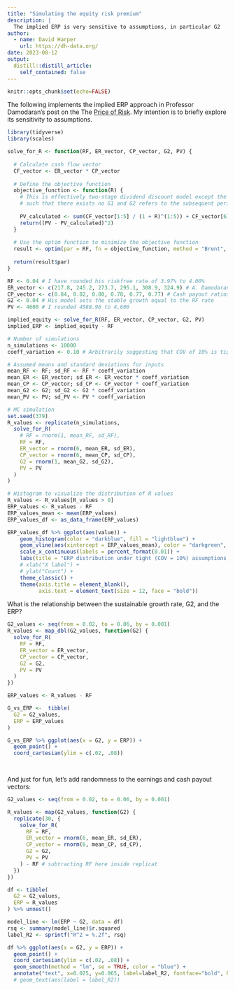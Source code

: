 ```yaml
---
title: "Simulating the equity risk premium"
description: |
  The implied ERP is very sensitive to assumptions, in particular G2
author:
  - name: David Harper
    url: https://dh-data.org/
date: 2023-08-12
output:
  distill::distill_article:
    self_contained: false
---
```


```r
knitr::opts_chunk$set(echo=FALSE)
```

The following implements the implied ERP approach in Professor Damodaran's post on the The [Price of Risk](https://aswathdamodaran.substack.com/p/the-price-of-risk-with-equity-risk). My intention is to briefly explore its sensitivity to assumptions. 

```r

library(tidyverse)
library(scales)

solve_for_R <- function(RF, ER_vector, CP_vector, G2, PV) {
  
  # Calculate cash flow vector
  CF_vector <- ER_vector * CP_vector
  
  # Define the objective function
  objective_function <- function(R) {
    # This is effectively two-stage dividend discount model except the initial stage is explicated
    # such that there exists no G1 and G2 refers to the subsequent period of growth
    
    PV_calculated <- sum(CF_vector[1:5] / (1 + R)^(1:5)) + CF_vector[6] / ((R - G2) * (1 + R)^5)
    return((PV - PV_calculated)^2)
  }
  
  # Use the optim function to minimize the objective function
  result <- optim(par = RF, fn = objective_function, method = "Brent", lower = -1, upper = 2)
  
  return(result$par)
}

RF <- 0.04 # I have rounded his riskfree rate of 3.97% to 4.00%
ER_vector <- c(217.8, 245.2, 273.7, 295.1, 308.9, 324.9) # A. Damodaran's earnings vector
CP_vector <- c(0.84, 0.82, 0.80, 0.78, 0.77, 0.77) # Cash payout ratios
G2 <- 0.04 # His model sets the stable growth equal to the RF rate
PV <- 4600 # I rounded 4588.96 to 4,600

implied_equity <- solve_for_R(RF, ER_vector, CP_vector, G2, PV)
implied_ERP <- implied_equity - RF

# Number of simulations
n_simulations <- 10000
coeff_variation <- 0.10 # Arbitrarily suggesting that COV of 10% is tight

# Assumed means and standard deviations for inputs
mean_RF <- RF; sd_RF <- RF * coeff_variation
mean_ER <- ER_vector; sd_ER <- ER_vector * coeff_variation
mean_CP <- CP_vector; sd_CP <- CP_vector * coeff_variation
mean_G2 <- G2; sd_G2 <- G2 * coeff_variation
mean_PV <- PV; sd_PV <- PV * coeff_variation

# MC simulation
set.seed(379)
R_values <- replicate(n_simulations, 
  solve_for_R(
    # RF = rnorm(1, mean_RF, sd_RF),
    RF = RF,
    ER_vector = rnorm(6, mean_ER, sd_ER),
    CP_vector = rnorm(6, mean_CP, sd_CP),
    G2 = rnorm(1, mean_G2, sd_G2),
    PV = PV
  )
)

# Histogram to visualize the distribution of R values
R_values <- R_values[R_values > 0]
ERP_values <- R_values - RF
ERP_values_mean <- mean(ERP_values)
ERP_values_df <- as_data_frame(ERP_values)

ERP_values_df %>% ggplot(aes(value)) +
    geom_histogram(color = "darkblue", fill = "lightblue") +
    geom_vline(aes(xintercept = ERP_values_mean), color = "darkgreen", size = 1.5) +
    scale_x_continuous(labels = percent_format(0.01)) +
    labs(title = "ERP distribution under tight (COV = 10%) assumptions; Green is mean", y = "Count") +
    # xlab("X label") + 
    # ylab("Count") +
    theme_classic() +
    theme(axis.title = element_blank(),
          axis.text = element_text(size = 12, face = "bold"))
```

What is the relationship between the sustainable growth rate, G2, and the ERP?

```r

G2_values <- seq(from = 0.02, to = 0.06, by = 0.001)
R_values <- map_dbl(G2_values, function(G2) {
  solve_for_R(
    RF = RF,
    ER_vector = ER_vector,
    CP_vector = CP_vector,
    G2 = G2,
    PV = PV
  )
})

ERP_values <- R_values - RF

G_vs_ERP <-  tibble(
  G2 = G2_values,
  ERP = ERP_values
)

G_vs_ERP %>% ggplot(aes(x = G2, y = ERP)) + 
  geom_point() + 
  coord_cartesian(ylim = c(.02, .08))

  
```

And just for fun, let's add randomness to the earnings and cash payout vectors:

```r

G2_values <- seq(from = 0.02, to = 0.06, by = 0.001)

R_values <- map(G2_values, function(G2) {
  replicate(30, {
    solve_for_R(
      RF = RF,
      ER_vector = rnorm(6, mean_ER, sd_ER),
      CP_vector = rnorm(6, mean_CP, sd_CP),
      G2 = G2,
      PV = PV
    ) - RF # subtracting RF here inside replicat
  })
})

df <- tibble(
  G2 = G2_values,
  ERP = R_values
) %>% unnest()

model_line <- lm(ERP ~ G2, data = df)
rsq <- summary(model_line)$r.squared
label_R2 <- sprintf("R^2 = %.2f", rsq)

df %>% ggplot(aes(x = G2, y = ERP)) + 
  geom_point() +
  coord_cartesian(ylim = c(.02, .08)) + 
  geom_smooth(method = "lm", se = TRUE, color = "blue") +
  annotate("text", x=0.025, y=0.065, label=label_R2, fontface="bold", hjust=0)
  # geom_text(aes(label = label_R2))
```

